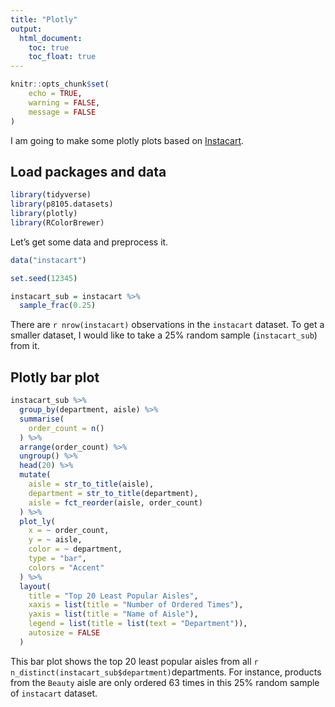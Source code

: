 ```yaml
---
title: "Plotly"
output: 
  html_document:
    toc: true
    toc_float: true
---
```


```r
knitr::opts_chunk$set(
	echo = TRUE,
	warning = FALSE,
	message = FALSE
)
```

I am going to make some plotly plots based on [Instacart](https://p8105.com/dataset_instacart.html).


## Load packages and data

```r
library(tidyverse)
library(p8105.datasets)
library(plotly)
library(RColorBrewer)
```


Let's get some data and preprocess it.

```r
data("instacart")

set.seed(12345)

instacart_sub = instacart %>% 
  sample_frac(0.25)
```

There are `r nrow(instacart)` observations in the `instacart` dataset. To get a smaller dataset, I would like to take a 25% random sample (`instacart_sub`) from it.


## Plotly bar plot

```r
instacart_sub %>% 
  group_by(department, aisle) %>% 
  summarise(
    order_count = n()
  ) %>% 
  arrange(order_count) %>% 
  ungroup() %>% 
  head(20) %>% 
  mutate(
    aisle = str_to_title(aisle),
    department = str_to_title(department),
    aisle = fct_reorder(aisle, order_count)
  ) %>%
  plot_ly(
    x = ~ order_count,
    y = ~ aisle,
    color = ~ department,
    type = "bar",
    colors = "Accent"
  ) %>% 
  layout(
    title = "Top 20 Least Popular Aisles",
    xaxis = list(title = "Number of Ordered Times"),
    yaxis = list(title = "Name of Aisle"),
    legend = list(title = list(text = "Department")),
    autosize = FALSE
  )
```

This bar plot shows the top 20 least popular aisles from all `r n_distinct(instacart_sub$department)`departments. For instance, products from the `Beauty` aisle are only ordered 63 times in this 25% random sample of `instacart` dataset.
